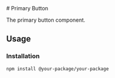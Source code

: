 
<Meta title="Components/Primary Button" />
# Primary Button

The primary button component.

## Usage

### Installation

```bash
npm install @your-package/your-package
